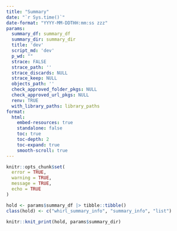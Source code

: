 ```yaml
---
title: "Summary"
date: "`r Sys.time()`"
date-format: "YYYY-MM-DDTHH:mm:ss zzz"
params:
  summary_df: summary_df
  summary_dir: summary_dir
  title: 'dev'
  script_md: 'dev'
  p_wd: ""
  strace: FALSE
  strace_path: ''
  strace_discards: NULL
  strace_keep: NULL
  objects_path: ''
  check_approved_folder_pkgs: NULL
  check_approved_url_pkgs: NULL
  renv: TRUE
  with_library_paths: library_paths
format:
  html:
    embed-resources: true
    standalone: false
    toc: true
    toc-depth: 2
    toc-expand: true
    smooth-scroll: true
---
```


```r
knitr::opts_chunk$set(
  error = TRUE,
  warning = TRUE,
  message = TRUE,
  echo = TRUE
)
```

```r
hold <- params$summary_df |> tibble::tibble()
class(hold) <- c("whirl_summary_info", "summary_info", "list")

knitr::knit_print(hold, params$summary_dir)


```
